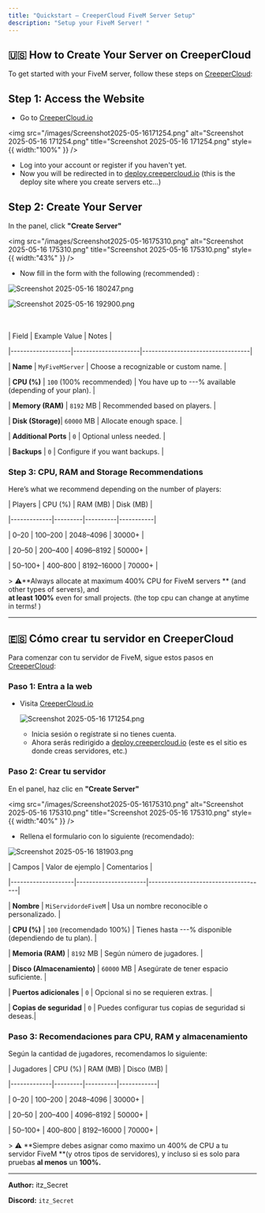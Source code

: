 ```yaml
---
title: "Quickstart — CreeperCloud FiveM Server Setup"
description: "Setup your FiveM Server! "
---
```


## 

## 🇺🇸 How to Create Your Server on CreeperCloud

To get started with your FiveM server, follow these steps on [CreeperCloud](https://creepercloud.io/):

## Step 1: Access the Website

- Go to [CreeperCloud.io](https://creepercloud.io/)

<img
  src="/images/Screenshot2025-05-16171254.png"
  alt="Screenshot 2025-05-16 171254.png"
  title="Screenshot 2025-05-16 171254.png"
  style={{ width:"100%" }}
/>

- Log into your account or register if you haven't yet.
- Now you will be redirected in to [deploy.creepercloud.io](https://deploy.creepercloud.io/) (this is the deploy site where you create servers etc...)

## Step 2: Create Your Server

In the panel, click **"Create Server"**

<img
  src="/images/Screenshot2025-05-16175310.png"
  alt="Screenshot 2025-05-16 175310.png"
  title="Screenshot 2025-05-16 175310.png"
  style={{ width:"43%" }}
/>

- Now fill in the form with the following (recommended) :

![Screenshot 2025-05-16 180247.png](/images/Screenshot2025-05-16180247.png)

![Screenshot 2025-05-16 192900.png](/images/Screenshot2025-05-16192900.png)

\
\
| Field              | Example Value       | Notes                            |

|-------------------|---------------------|----------------------------------|

| **Name**          | `MyFiveMServer`     | Choose a recognizable or custom name.      |

| **CPU (%)**      | `100` (100% recommended) | You have up to ---% available (depending of your plan). |

| **Memory (RAM)**  | `8192` MB           | Recommended based on players.    |

| **Disk (Storage)**| `60000` MB          | Allocate enough space.           |

| **Additional Ports** | `0`              | Optional unless needed.          |

| **Backups**       | `0`                 | Configure if you want backups. |

### Step 3: CPU, RAM and Storage Recommendations

Here’s what we recommend depending on the number of players:

| Players     | CPU (%) | RAM (MB) | Disk (MB) |

|-------------|---------|----------|-----------|

| 0–20        | 100–200 | 2048–4096 | 30000\+    |

| 20–50       | 200–400 | 4096–8192 | 50000\+    |

| 50–100\+     | 400–800 | 8192–16000 | 70000\+   |

\> ⚠️\*\*Always allocate at maximum 400% CPU for FiveM servers \*\* (and other types of servers), and \
**at least 100%** even for small projects. (the top cpu can change at anytime in terms\! )

---

## 🇪🇸 Cómo crear tu servidor en CreeperCloud

Para comenzar con tu servidor de FiveM, sigue estos pasos en [CreeperCloud](https://creepercloud.io/):

### Paso 1: Entra a la web

- Visita [CreeperCloud.io](https://creepercloud.io/)

  ![Screenshot 2025-05-16 171254.png](/images/Screenshot2025-05-16171254.png)
  - Inicia sesión o regístrate si no tienes cuenta.
  - Ahora serás redirigido a [deploy.creepercloud.io](http://deploy.creepercloud.io) (este es el sitio es donde creas servidores, etc.)

### Paso 2: Crear tu servidor

En el panel, haz clic en **"Create Server"**

<img
  src="/images/Screenshot2025-05-16175310.png"
  alt="Screenshot 2025-05-16 175310.png"
  title="Screenshot 2025-05-16 175310.png"
  style={{ width:"40%" }}
/>

- Rellena el formulario con lo siguiente (recomendado):

![Screenshot 2025-05-16 181903.png](/images/Screenshot2025-05-16181903.png)

| Campos              | Valor de ejemplo     | Comentarios                          |

|--------------------|----------------------|-------------------------------------|

| **Nombre**         | `MiServidordeFiveM`    | Usa un nombre reconocible o personalizado.          |

| **CPU (%)**   | `100` (recomendado 100%)  | Tienes hasta ---% disponible (dependiendo de tu plan).     |

| **Memoria (RAM)**  | `8192` MB            | Según número de jugadores.          |

| **Disco (Almacenamiento)** | `60000` MB | Asegúrate de tener espacio suficiente. |

| **Puertos adicionales** | `0`            | Opcional si no se requieren extras. |

| **Copias de seguridad** | `0`            | Puedes configurar tus copias de seguridad si deseas.|

### Paso 3: Recomendaciones para CPU, RAM y almacenamiento

Según la cantidad de jugadores, recomendamos lo siguiente:

| Jugadores   | CPU (%) | RAM (MB) | Disco (MB) |

|-------------|---------|----------|------------|

| 0–20        | 100–200 | 2048–4096 | 30000\+     |

| 20–50       | 200–400 | 4096–8192 | 50000\+     |

| 50–100\+     | 400–800 | 8192–16000 | 70000\+    |

\> ⚠️ \*\*Siempre debes asignar como maximo un 400% de CPU a tu servidor FiveM \*\*(y otros tipos de servidores),  y incluso si es solo para pruebas **al menos** un **100%.**

---

**Author:** itz_Secret

**Discord:** `itz_Secret`